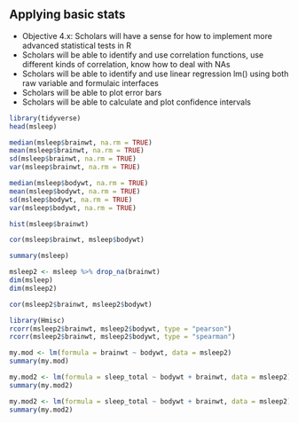 ## Applying basic stats


* Objective 4.x: Scholars will have a sense for how to implement more advanced statistical tests in R
* Scholars will be able to identify and use correlation functions, use different kinds of correlation, know how to deal with NAs
* Scholars will be able to identify and use linear regression lm() using both raw variable and formulaic interfaces
* Scholars will be able to plot error bars
* Scholars will be able to calculate and plot confidence intervals


```r
library(tidyverse)
head(msleep)
```

```r
median(msleep$brainwt, na.rm = TRUE)
mean(msleep$brainwt, na.rm = TRUE)
sd(msleep$brainwt, na.rm = TRUE)
var(msleep$brainwt, na.rm = TRUE)
```

```r
median(msleep$bodywt, na.rm = TRUE)
mean(msleep$bodywt, na.rm = TRUE)
sd(msleep$bodywt, na.rm = TRUE)
var(msleep$bodywt, na.rm = TRUE)
```


```r
hist(msleep$brainwt)
```


```r
cor(msleep$brainwt, msleep$bodywt)
```

```r
summary(msleep)
```


```r
msleep2 <- msleep %>% drop_na(brainwt)
dim(msleep)
dim(msleep2)
```


```r
cor(msleep2$brainwt, msleep2$bodywt)
```

```r
library(Hmisc)
rcorr(msleep2$brainwt, msleep2$bodywt, type = "pearson")
rcorr(msleep2$brainwt, msleep2$bodywt, type = "spearman")
```


```r
my.mod <- lm(formula = brainwt ~ bodywt, data = msleep2)
summary(my.mod)
```

```r
my.mod2 <- lm(formula = sleep_total ~ bodywt + brainwt, data = msleep2)
summary(my.mod2)
```

```r
my.mod2 <- lm(formula = sleep_total ~ bodywt + brainwt, data = msleep2)
summary(my.mod2)
```
